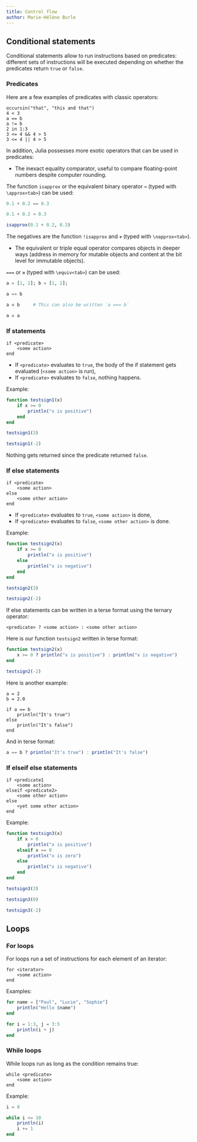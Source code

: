 ```yaml
---
title: Control flow
author: Marie-Hélène Burle
---
```


## Conditional statements

Conditional statements allow to run instructions based on predicates: different sets of instructions will be executed depending on whether the predicates return `true` or `false`.

### Predicates

:::{.example}

Here are a few examples of predicates with classic operators:

:::

```.julia
occursin("that", "this and that")
4 < 3
a == b
a != b
2 in 1:3
3 <= 4 && 4 > 5
3 <= 4 || 4 > 5
```

In addition, Julia possesses more exotic operators that can be used in predicates:

- The inexact equality comparator, useful to compare floating-point numbers despite computer rounding.

:::{.note}

The function `isapprox` or the equivalent binary operator `≈` (typed with `\approx<tab>`) can be used:

```julia
0.1 + 0.2 == 0.3
```

```julia
0.1 + 0.2 ≈ 0.3
```

```julia
isapprox(0.1 + 0.2, 0.3)
```

The negatives are the function `!isapprox` and `≉` (typed with `\napprox<tab>`).

:::

- The equivalent or triple equal operator compares objects in deeper ways (address in memory for mutable objects and content at the bit level for immutable objects).

:::{.note}

`===` or `≡` (typed with `\equiv<tab>`) can be used:

```julia
a = [1, 2]; b = [1, 2];
```

```julia
a == b
```

```julia
a ≡ b     # This can also be written `a === b`
```

```julia
a ≡ a
```

:::

### If statements

```
if <predicate>
    <some action>
end
```

- If `<predicate>` evaluates to `true`, the body of the if statement gets evaluated (`<some action>` is run),
- If `<predicate>` evaluates to `false`, nothing happens.

:::{.example}

Example:

:::

```julia
function testsign1(x)
    if x >= 0
        println("x is positive")
    end
end
```

```julia
testsign1(3)
```

```julia
testsign1(-2)
```

:::{.note}

Nothing gets returned since the predicate returned `false`.

:::

### If else statements

```
if <predicate>
    <some action>
else
    <some other action>
end
```

- If `<predicate>` evaluates to `true`, `<some action>` is done,
- If `<predicate>` evaluates to `false`, `<some other action>` is done.

:::{.example}

Example:

:::

```julia
function testsign2(x)
    if x >= 0
        println("x is positive")
    else
        println("x is negative")
    end
end
```

```julia
testsign2(3)
```

```julia
testsign2(-2)
```

If else statements can be written in a terse format using the ternary operator:

```
<predicate> ? <some action> : <some other action>
```

:::{.example}

Here is our function `testsign2` written in terse format:

:::

```julia
function testsign2(x)
    x >= 0 ? println("x is positive") : println("x is negative")
end

testsign2(-2)
```

:::{.example}

Here is another example:

:::

```.julia
a = 2
b = 2.0

if a == b
    println("It's true")
else
    println("It's false")
end
```

And in terse format:

```julia
a == b ? println("It's true") : println("It's false")
```

### If elseif else statements

```
if <predicate1
    <some action>
elseif <predicate2>
    <some other action>
else
    <yet some other action>
end
```

:::{.example}

Example:

:::

```julia
function testsign3(x)
    if x > 0
        println("x is positive")
    elseif x == 0
        println("x is zero")
    else
        println("x is negative")
    end
end
```

```julia
testsign3(3)
```

```julia
testsign3(0)
```

```julia
testsign3(-2)
```

## Loops

### For loops

For loops run a set of instructions for each element of an iterator:

```
for <iterator>
    <some action>
end
```

:::{.example}

Examples:

:::

```julia
for name = ["Paul", "Lucie", "Sophie"]
    println("Hello $name")
end
```

```julia
for i = 1:3, j = 3:5
    println(i + j)
end
```

### While loops

While loops run as long as the condition remains true:

```
while <predicate>
    <some action>
end
```

:::{.example}

Example:

:::

```julia
i = 0

while i <= 10
    println(i)
    i += 1
end
```
